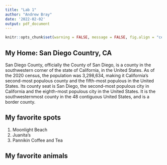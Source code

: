 ```yaml
---
title: "Lab 1"
author: "Andrew Bray"
date: '2022-02-02'
output: pdf_document
---
```


```r
knitr::opts_chunk$set(warning = FALSE, message = FALSE, fig.align = "center", fig.width = 4, fig.height = 2.5)
```

## My Home: San Diego Country, CA

San Diego County, officially the County of San Diego, is a county in the southwestern corner of the state of California, in the United States. As of the 2020 census, the population was 3,298,634, making it California's second-most populous county and the fifth-most populous in the United States. Its county seat is San Diego, the second-most populous city in California and the eighth-most populous city in the United States. It is the southwesternmost county in the 48 contiguous United States, and is a border county.

## My favorite spots

1. Moonlight Beach
2. Juanita's
3. Pannikin Coffee and Tea

## My favorite animals


